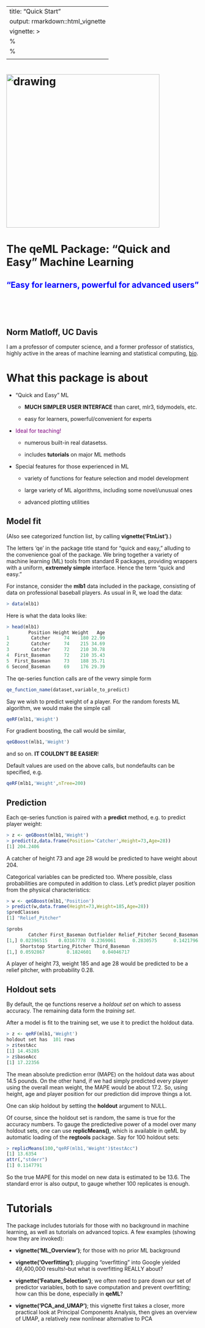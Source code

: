
---
title: "Quick Start"
output: rmarkdown::html_vignette
vignette: >
  %\VignetteIndexEntry{Quick Start}
  %\VignetteEngine{knitr::rmarkdown}
  \usepackage[utf8]{inputenc}
---

# <img src="Forest500UMAP.png" alt="drawing" width="400"/>

# The qeML Package: "Quick and Easy" Machine Learning

## <span style="color:blue"> "Easy for learners, powerful for advanced users"</span>

</br>
</br>
</br>

## Norm Matloff, UC Davis

I am a professor of computer science, and a former professor of
statistics, highly active in the areas of machine learning and
statistical computing, [bio](https://heather.cs.ucdavis.edu/matloff.html).

# What this package is about


* "Quick and Easy" ML

    * **MUCH SIMPLER USER INTERFACE** than caret, mlr3, tidymodels, etc.

    * easy for learners, powerful/convenient for experts

* <span style="color:purple">Ideal for teaching!</span>

    * numerous built-in real datasetss.

    * includes **tutorials** on major ML methods

* Special features for those experienced in  ML 

    * variety of functions for feature selection and model development

    * large variety of ML algorithms, including some novel/unusual ones

    * advanced plotting utilities

## Model fit

(Also see categorized function list, by calling
**vignette('FtnList')**.)

The letters 'qe' in the package title stand for "quick and easy,"
alluding to the convenience goal of the package.  We bring together a
variety of machine learning (ML) tools from standard R packages,
providing wrappers with a uniform, **extremely simple**  interface.
Hence the term "quick and easy."

For instance, consider the **mlb1** data included in the package,
consisting of data on professional baseball players.  As usual in R, we
load the data:

``` r
> data(mlb1)
```

Here is what the data looks like:

``` r
> head(mlb1)
        Position Height Weight   Age
1        Catcher     74    180 22.99
2        Catcher     74    215 34.69
3        Catcher     72    210 30.78
4  First_Baseman     72    210 35.43
5  First_Baseman     73    188 35.71
6 Second_Baseman     69    176 29.39
```

The qe-series function calls are of the vewry simple form

``` r
qe_function_name(dataset,variable_to_predict)
```

Say we wish to predict weight of a player.  For the random forests ML
algorithm, we would make the simple call

``` r
qeRF(mlb1,'Weight')
```

For gradient boosting, the call would be similar,

``` r
qeGBoost(mlb1,'Weight')
```

and so on.  **IT COULDN'T BE EASIER**!

Default values are used on the above calls, but nondefaults can be
specified, e.g.

``` r
qeRF(mlb1,'Weight',nTree=200)
```

## Prediction

Each qe-series function is paired with a **predict** method, e.g.
to predict player weight:

``` r
> z <- qeGBoost(mlb1,'Weight')
> predict(z,data.frame(Position='Catcher',Height=73,Age=28))
[1] 204.2406
```

A catcher of height 73 and age 28 would be predicted to have weight
about 204.

Categorical variables can be predicted too.  Where possible,
class probabilities are computed in addition to class.  Let's predict
player position from the physical characteristics:

``` r
> w <- qeGBoost(mlb1,'Position')
> predict(w,data.frame(Height=73,Weight=185,Age=28))
$predClasses
[1] "Relief_Pitcher"

$probs
        Catcher First_Baseman Outfielder Relief_Pitcher Second_Baseman
[1,] 0.02396515    0.03167778  0.2369061      0.2830575      0.1421796
     Shortstop Starting_Pitcher Third_Baseman
[1,] 0.0592867        0.1824601    0.04046717

```

A player of height 73, weight 185 and age 28
would be predicted to be a
relief pitcher, with probability 0.28.

## Holdout sets

By default, the qe functions reserve a *holdout set* on which to assess
accuracy.  The remaining data form the *training set*.

After a model is fit to the training set, we use it to predict the
holdout data.

``` r
> z <- qeRF(mlb1,'Weight')
holdout set has  101 rows
> z$testAcc
[1] 14.45285
> z$baseAcc
[1] 17.22356
```

The mean absolute prediction error (MAPE) on the holdout data was about
14.5 pounds.  On the other hand, if we had simply predicted every player
using the overall mean weight, the MAPE would be about 17.2.  So, using
height, age and player position for our prediction did improve things a
lot.

One can skip holdout by setting the **holdout** argument to NULL.

Of course, since the holdout set is random, the same is true for the
accuracy numbers.  To gauge the predictedive power of a model over many
holdout sets, one can use **replicMeans()**, which is
available in qeML by automatic loading of the **regtools**
package.  Say for 100 holdout sets:

``` r
> replicMeans(100,"qeRF(mlb1,'Weight')$testAcc")
[1] 13.6354
attr(,"stderr")
[1] 0.1147791
```

So the true MAPE for this model on new data is estimated to be 13.6.
The standard error is also output, to gauge whether 100 replicates is
enough.

# Tutorials

The package includes tutorials for those with no
background in machine learning, as well as tutorials on advanced
topics.  A few examples (showing how they are invoked):

* **vignette('ML_Overview')**; for those with no prior ML background

* **vignette('Overfitting')**; plugging "overfitting" into Google
  yielded 49,400,000 results!--but what is overfitting REALLY about?

* **vignette('Feature_Selection')**; we often need to pare down our set
  of predictor variables, both to save computation and prevent
  overfitting; how can this be done, especially in **qeML**?

* **vignette('PCA_and_UMAP')**; this vignette first takes a closer, more
  practical look at Principal Components Analysis, then gives an
  overview of UMAP, a relatively new nonlinear alternative to PCA
